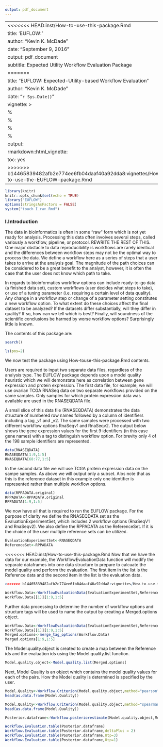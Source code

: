 ```yaml
---
output: pdf_document
---
```

<!--
%\VignetteEngine{knitr::rmarkdown}
%\VignetteIndexEntry{How-to-use-the-EUFLOW-package}
-->


---
<<<<<<< HEAD:inst/How-to-use-this-package.Rmd
title: 'EUFLOW:'
author: "Kevin K. McDade"
date: "September 9, 2016"
output: pdf_document
subtitle: Expected Utility Workflow Evaluation Package
=======
title: "EUFLOW: Expected-Utility-based Workflow Evaluation"
author: "Kevin K. McDade"
date: "`r Sys.Date()`"
vignette: >
  %\VignetteEngine{knitr::rmarkdown}
  %\VignetteKeyword{EUFLOW}
  %\SweaveUTF8
  %\usepackage[utf8](inputenc)
output: 
    rmarkdown::html_vignette:
        toc: yes
>>>>>>> b14465839482afb2e774ee6fb04daaf40a92dda8:vignettes/How-to-use-the-EUFLOW-package.Rmd
---

```r
library(knitr)
knitr::opts_chunk$set(echo = TRUE)
library("EUFLOW")
options(stringsAsFactors = FALSE)
system("touch I_ran_Rmd")
```
### I.Introduction

The data in bioinformatics is often in some “raw” form which is not yet ready for analysis. 
Processing this data often involves several steps, called variously a workflow, pipeline, or protocol. 
REWRITE THE REST OF THIS.
One major obstacle to data reproducibility is workflows are rarely identical and the differences between workflow steps may not be the optimal way to process the data. 
We define a workflow here as a series of steps that a user takes to arrive at the analysis goal. 
The magnitude of the path choices can be considered to be a great benefit to the analyst, however, it is often the case that the user does not know which path to take.   

In regards to bioinformatics workflow options can include ready-to-go data (a finished data set), custom workflows (user decides what steps to take), or use of a tuning parameter (i.e. requiring a certain level of data quality).  Any change in a workflow step or change of a parameter setting constitutes a new workflow option.  To what extent do these choices affect the final dataset to be analyzed? If the datasets differ substantially, will they differ in quality? If so, how can we tell which is best?  Finally, will soundness of the scientific conclusions be harmed by worse workflow options? Surprisingly little is known.  




The contents of this package are:
```r
search() 

```

```r
ls(pos=2)
```

We now test the package using How-touse-this-package.Rmd contents.

Users are required to input two separate data files, regardless of the analysis type. The EUFLOW package depends upon a model quality heuristic which we will demonstate here as correlation between gene expression and protein expression. The first data file, for example, we will use ovarian TCGA RNASeq data on two separate workflows provided on the same samples. Only samples for which protein expression data was available are used in the RNASEQDATA file.

A small slice of this data file (RNASEQDATA) demonstrates the data structure of numbered row names followed by a column of identifiers including a tag _v1 and _v2. The same samples were processed with two different workflow options RnaSeqv1 and RnaSeqv2. The output below shows the gene expression values for the first 9 identifiers (in this case gene names) with a tag to distinguish workflow option. For brevity only 4 of the 198 sample identifiers are represented.


```r
data(RNASEQDATA)
RNASEQDATA[1:9,1:5]
RNASEQDATA[68:77,1:5]
```

In the second data file we will use TCGA protein expression data on the sampe samples. As above we will output only a subset. Alos note that as this is the reference dataset in this example only one identifier is represented rather than multiple workflow options.   
```r
data(RPPADATA.original)
RPPADATA<-RPPADATA.original
RPPADATA[1:9,1:5]
```
We now have all that is required to run the EUFLOW package. For the purpose of clarity we define the RNASEQDATA set as the EvaluationExperimentSet, which includes 2 workflow options (RnaSeqV1 and RnaSeqv2). We also define the RPPADATA as the ReferenceSet. If it is the choice of the user multiple reference sets can be utilized. 

```r

EvaluationExperimentSet<-RNASEQDATA
ReferenceSet<-RPPADATA
```

<<<<<<< HEAD:inst/How-to-use-this-package.Rmd
Now that we have the data for our example, the WorkflowEvaluationData function will modify the separate dataframes into one data structure to prepare to calcuate the model quality and perform the evaluation. The first item in the list is the Reference data and the second item in the list is the evaluation data.


```r
>>>>>>> b14465839482afb2e774ee6fb04daaf40a92dda8:vignettes/How-to-use-the-EUFLOW-package.Rmd

Workflow.Data<-WorkflowEvaluationData(EvaluationExperimentSet,ReferenceSet)
Workflow.Data[[1]][1:9,1:5]

```
Further data processing to determine the number of workflow options and structure tags will be used to name the output by creating a Merged.options object.

```r
Workflow.Data<-WorkflowEvaluationData(EvaluationExperimentSet,ReferenceSet)
Workflow.Data[[1]][1:9,1:5]
Merged.options<-merge_tag_options(Workflow.Data)
Merged.options[1:9,1:5]
```
The Model.quality.object is created to create a map between the Reference ids and the evaluation ids using the Model.quality.list function.

```r
Model.quality.object<-Model.quality.list(Merged.options)

```
Next, Model Quality is an object which contains the model quality values for each of the pairs. How the Model quality is determined is specified by the user.
```r
Model.Quality<-Workflow.Criterion(Model.quality.object,method="pearson")
head(as.data.frame(Model.Quality))
```
```r
Model.Quality<-Workflow.Criterion(Model.quality.object,method="spearman")
head(as.data.frame(Model.Quality))
```

```r
Posterior.dataframe<-Workflow.posteriorestimate(Model.quality.object,Model.Quality)

```

```r
Workflow.Evaluation.table(Posterior.dataframe)
Workflow.Evaluation.table(Posterior.dataframe,deltaPlus = 2)
Workflow.Evaluation.table(Posterior.dataframe,Utp=3)
Workflow.Evaluation.table(Posterior.dataframe,Utp=1)
```
